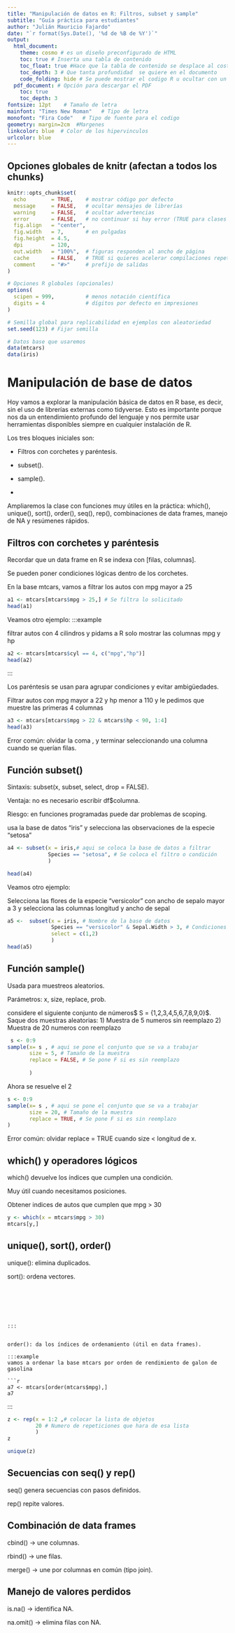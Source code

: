---
title: "Manipulación de datos en R: Filtros, subset y sample"
subtitle: "Guía práctica para estudiantes"
author: "Julián Mauricio Fajardo"
date: "`r format(Sys.Date(), '%d de %B de %Y')`"
output:
  html_document:
    theme: cosmo # es un diseño preconfigurado de HTML
    toc: true # Inserta una tabla de contenido
    toc_float: true #Hace que la tabla de contenido se desplace al costado
    toc_depth: 3 # Que tanta profundidad  se quiere en el documento
    code_folding: hide # Se puede mostrar el codigo R u ocultar con un click
  pdf_document: # Opción para descargar el PDF
    toc: true
    toc_depth: 3
fontsize: 12pt    # Tamaño de letra
mainfont: "Times New Roman"   # Tipo de letra
monofont: "Fira Code"   # Tipo de fuente para el codigo
geometry: margin=2cm  #Margenes
linkcolor: blue  # Color de los hipervinculos
urlcolor: blue
---

## Opciones globales de knitr (afectan a todos los chunks)

```{r}
knitr::opts_chunk$set(
  echo        = TRUE,    # mostrar código por defecto
  message     = FALSE,   # ocultar mensajes de librerías
  warning     = FALSE,   # ocultar advertencias
  error       = FALSE,   # no continuar si hay error (TRUE para clases en vivo)
  fig.align   = "center",
  fig.width   = 7,       # en pulgadas
  fig.height  = 4.5,
  dpi         = 120,
  out.width   = "100%",  # figuras responden al ancho de página
  cache       = FALSE,   # TRUE si quieres acelerar compilaciones repetidas
  comment     = "#>"     # prefijo de salidas
)

# Opciones R globales (opcionales)
options(
  scipen = 999,          # menos notación científica
  digits = 4             # dígitos por defecto en impresiones
)

# Semilla global para replicabilidad en ejemplos con aleatoriedad
set.seed(123) # Fijar semilla

# Datos base que usaremos
data(mtcars)
data(iris)

```

# Manipulación de base de datos

Hoy vamos a explorar la manipulación básica de datos en R base, es decir, sin el uso de librerías externas como tidyverse. Esto es importante porque nos da un entendimiento profundo del lenguaje y nos permite usar herramientas disponibles siempre en cualquier instalación de R.

Los tres bloques iniciales son:

-   Filtros con corchetes y paréntesis.

-   subset().

-   sample().

-   

Ampliaremos la clase con funciones muy útiles en la práctica: which(), unique(), sort(), order(), seq(), rep(), combinaciones de data frames, manejo de NA y resúmenes rápidos.

## Filtros con corchetes y paréntesis

Recordar que un data frame en R se indexa con [filas, columnas].

Se pueden poner condiciones lógicas dentro de los corchetes.

:::example
En la base mtcars, vamos a filtrar los autos con mpg mayor a 25

```{r}
a1 <- mtcars[mtcars$mpg > 25,] # Se filtra lo solicitado
head(a1)
```

:::





Veamos otro ejemplo:
:::example

filtrar autos con 4 cilindros y pidams a R solo mostrar las columnas mpg y hp

```{r}
a2 <- mtcars[mtcars$cyl == 4, c("mpg","hp")]
head(a2)
```

:::


Los paréntesis se usan para agrupar condiciones y evitar ambigüedades.


:::example
Filtrar autos con mpg mayor a 22 y hp menor a 110 y le pedimos que muestre las primeras 4 columnas

```{r}
a3 <- mtcars[mtcars$mpg > 22 & mtcars$hp < 90, 1:4]
head(a3)
```
:::


Error común: olvidar la coma , y terminar seleccionando una columna cuando se querían filas.

## Función subset()

Sintaxis: subset(x, subset, select, drop = FALSE).

Ventaja: no es necesario escribir df\$columna.

Riesgo: en funciones programadas puede dar problemas de scoping.

::: example

usa la base de datos "iris" y selecciona las observaciones de la especie 
"setosa"

```{r}
a4 <- subset(x = iris,# aqui se coloca la base de datos a filtrar
             Species == "setosa", # Se coloca el filtro o condición
             )

head(a4)

```

:::



Veamos otro ejemplo:

:::example

Selecciona las flores de la especie "versicolor" con ancho de sepalo mayor a 3 y selecciona las columnas longitud y ancho de sepal

```{r}
a5 <-  subset(x = iris, # Nombre de la base de datos
              Species == "versicolor" & Sepal.Width > 3, # Condiciones
              select = c(1,2) 
              )
head(a5)
```
:::

## Función sample()

Usada para muestreos aleatorios.

Parámetros: x, size, replace, prob.

:::example

considere el siguiente conjunto de números$ S = \{1,2,3,4,5,6,7,8,9,0\}$.
Saque dos muestras aleatorias:
1) Muestra de 5 numeros sin reemplazo
2) Muestra  de 20 numeros con reemplazo

```{r}
 s <- 0:9
sample(x= s , # aqui se pone el conjunto que se va a trabajar
       size = 5, # Tamaño de la muestra
       replace = FALSE, # Se pone F si es sin reemplazo
       
       )
```
Ahora se resuelve el 2

```{r}

s <- 0:9
sample(x= s , # aqui se pone el conjunto que se va a trabajar
       size = 20, # Tamaño de la muestra
       replace = TRUE, # Se pone F si es sin reemplazo
)
```
:::

Error común: olvidar replace = TRUE cuando size \< longitud de x.

## which() y operadores lógicos

which() devuelve los índices que cumplen una condición.


Muy útil cuando necesitamos posiciones.

:::example

Obtener indices de autos que cumplen que mpg > 30

```{r}
y <- which(x = mtcars$mpg > 30)
mtcars[y,]
```
:::

## unique(), sort(), order()

unique(): elimina duplicados.

sort(): ordena vectores.



```






:::


order(): da los índices de ordenamiento (útil en data frames).

:::example
vamos a ordenar la base mtcars por orden de rendimiento de galon de gasolina

```{r}
a7 <- mtcars[order(mtcars$mpg),]
a7
```




:::









:::example


```{r}
z <- rep(x = 1:2 ,# colocar la lista de objetos
         20 # Numero de repeticiones que hara de esa lista
         )
z

```
```{r}
unique(z)
```


:::

## Secuencias con seq() y rep()

seq() genera secuencias con pasos definidos.

rep() repite valores.

## Combinación de data frames

cbind() → une columnas.

rbind() → une filas.

merge() → une por columnas en común (tipo join).

## Manejo de valores perdidos

is.na() → identifica NA.

na.omit() → elimina filas con NA.
